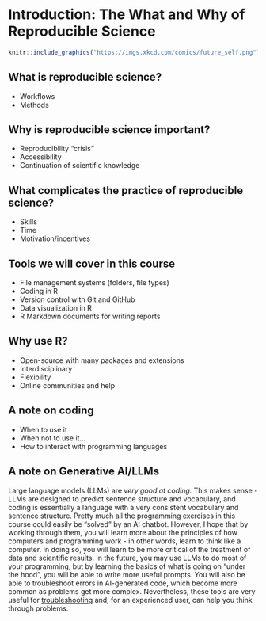 # Introduction: The What and Why of Reproducible Science {#intro}

```r
knitr::include_graphics("https://imgs.xkcd.com/comics/future_self.png")
```

## What is reproducible science?

* Workflows
* Methods

## Why is reproducible science important?

* Reproducibility "crisis"
* Accessibility
* Continuation of scientific knowledge

## What complicates the practice of reproducible science?

* Skills
* Time
* Motivation/incentives

## Tools we will cover in this course

* File management systems (folders, file types)
* Coding in R
* Version control with Git and GitHub
* Data visualization in R
* R Markdown documents for writing reports

## Why use R?

* Open-source with many packages and extensions
* Interdisciplinary
* Flexibility
* Online communities and help

## A note on coding

* When to use it
* When not to use it...
* How to interact with programming languages

## A note on Generative AI/LLMs

Large language models (LLMs) are *very good at coding.* This makes sense - LLMs are designed to predict sentence structure and vocabulary, and coding is essentially a language with a very consistent vocabulary and sentence structure. Pretty much all the programming exercises in this course could easily be "solved" by an AI chatbot. However, I hope that by working through them, you will learn more about the principles of how computers and programming work - in other words, learn to think like a computer. In doing so, you will learn to be more critical of the treatment of data and scientific results. In the future, you may use LLMs to do most of your programming, but by  learning the basics of what is going on "under the hood", you will be able to write more useful prompts. You will also be able to troubleshoot errors in AI-generated code, which become more common as problems get more complex. Nevertheless, these tools are very useful for [troubleshooting](#troubleshooting) and, for an experienced user, can help you think through problems.

